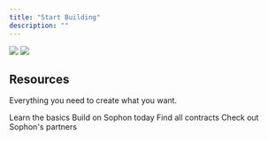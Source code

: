 ```yaml
---
title: "Start Building"
description: ""
---
```


<img className="block dark:hidden" src="/images/build/build-light.webp" />
<img className="hidden dark:block" src="/images/build/build-dark.webp" />

## Resources

Everything you need to create what you want.

<CardGroup cols={2}>
  <Card title="Setup" icon="computer" href="/build/early-partners">
    Learn the basics
  </Card>
  <Card title="Deploy & Interact" icon="rocket" href="/build/interact/hardhat">
    Build on Sophon today
  </Card>
  <Card title="Contracts" icon="pen" href="/build/mainnet">
    Find all contracts
  </Card>
  <Card title="Partners" icon="handshake" href="/build/partners/overview">
    Check out Sophon's partners
  </Card>
</CardGroup>
